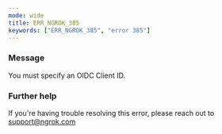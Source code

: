 ```yaml
---
mode: wide
title: ERR_NGROK_385
keywords: ["ERR_NGROK_385", "error 385"]
---
```



### Message

You must specify an OIDC Client ID.

<ErrorDetails />

### Further help

If you're having trouble resolving this error, please reach out to [support@ngrok.com](mailto:support@ngrok.com?subject=Help%20with%20ERR_NGROK_385)
